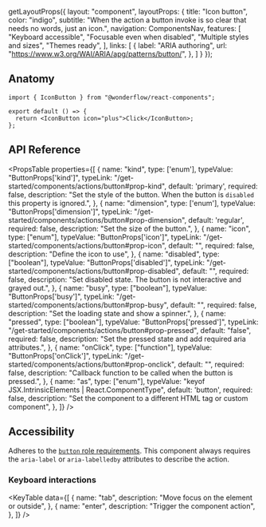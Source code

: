 
  getLayoutProps({
    layout: "component",
    layoutProps: {
      title: "Icon button",
      color: "indigo",
      subtitle: "When the action a button invoke is so clear that needs no words, just an icon.",
      navigation: ComponentsNav,
      features: [
        "Keyboard accessible",
        "Focusable even when disabled",
        "Multiple styles and sizes",
        "Themes ready",
      ],
      links: [
        {
          label: "ARIA authoring",
          url: "https://www.w3.org/WAI/ARIA/apg/patterns/button/",
        },
      ]
    }
  });

<LiveArea>
  <IconButton icon="bell" />
</LiveArea>

## Anatomy

```tsx lines="1,4"
import { IconButton } from "@wonderflow/react-components";

export default () => {
  return <IconButton icon="plus">Click</IconButton>;
};
```

## API Reference

<PropsTable
  properties={[
    {
      name: "kind",
      type: ['enum'],
      typeValue: "ButtonProps['kind']",
      typeLink: "/get-started/components/actions/button#prop-kind",
      default: 'primary',
      required: false,
      description: "Set the style of the button. When the button is `disabled` this property is ignored.",
    },
    {
      name: "dimension",
      type: ['enum'],
      typeValue: "ButtonProps['dimension']",
      typeLink: "/get-started/components/actions/button#prop-dimension",
      default: 'regular',
      required: false,
      description: "Set the size of the button.",
    },
    {
      name: "icon",
      type: ["enum"],
      typeValue: "ButtonProps['icon']",
      typeLink: "/get-started/components/actions/button#prop-icon",
      default: "",
      required: false,
      description: "Define the icon to use",
    },
    {
      name: "disabled",
      type: ["boolean"],
      typeValue: "ButtonProps['disabled']",
      typeLink: "/get-started/components/actions/button#prop-disabled",
      default: "",
      required: false,
      description: "Set disabled state. The button is not interactive and grayed out.",
    },
    {
      name: "busy",
      type: ["boolean"],
      typeValue: "ButtonProps['busy']",
      typeLink: "/get-started/components/actions/button#prop-busy",
      default: "",
      required: false,
      description: "Set the loading state and show a spinner.",
    },
    {
      name: "pressed",
      type: ["boolean"],
      typeValue: "ButtonProps['pressed']",
      typeLink: "/get-started/components/actions/button#prop-pressed",
      default: "false",
      required: false,
      description: "Set the pressed state and add required aria attributes.",
    },
    {
      name: "onClick",
      type: ["function"],
      typeValue: "ButtonProps['onClick']",
      typeLink: "/get-started/components/actions/button#prop-onclick",
      default: "",
      required: false,
      description: "Callback function to be called when the button is pressed.",
    },
    {
      name: "as",
      type: ["enum"],
      typeValue: "keyof JSX.IntrinsicElements | React.ComponentType<any>",
      default: 'button',
      required: false,
      description:
        "Set the component to a different HTML tag or custom component",
    },
  ]}
/>

## Accessibility

Adheres to the [`button` role requirements](https://www.w3.org/TR/wai-aria-1.2/#button). This component always requires the `aria-label` or `aria-labelledby` attributes to describe the action.

### Keyboard interactions

<KeyTable
  data={[
    {
      name: "tab",
      description: "Move focus on the element or outside",
    },
    {
      name: "enter",
      description: "Trigger the component action",
    },
  ]}
/>
